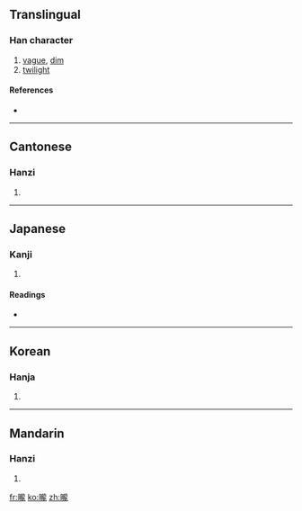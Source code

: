 {{also|昽}}
==Translingual==

===Han character===
{{Han char|rn=72|rad=日|as=16|sn=20|four=6101<sub>1</sub>|canj=日卜月心 (AYBP)}}

# [[vague]], [[dim]]
# [[twilight]]

====References====
* {{Han ref|kx=0501.350|dkj=14255|dj=0872.080|hdz=21541.200|uh=66E8|ud=26344|bh=F450|bd=62544}}

----

==Cantonese==

===Hanzi===
{{yue-hanzi|jyut=|y=lung4|sim=昽}}

# {{defn|Cantonese}}

----

==Japanese==

===Kanji===
{{ja-kanji|grade=|rs=日16}}

# {{defn|Japanese}}

====Readings====
* {{ja-readings|on=[[ろう]] (rō), [[る]] (ru)|kun=[[おぼろ]] (oboro)}}

----

==Korean==

===Hanja===
{{ko-hanja|hangeul=롱>농|eumhun=|rv=rong>nong|mr=rong>nong|y=long>nong}}

# {{defn|Korean}}

----

==Mandarin==

===Hanzi===
{{cmn-hanzi|sim=昽|pin=[[lóng]] ([[long2]])|wg=lung<sup>2</sup>}}

# {{defn|Mandarin}}

[[fr:曨]]
[[ko:曨]]
[[zh:曨]]